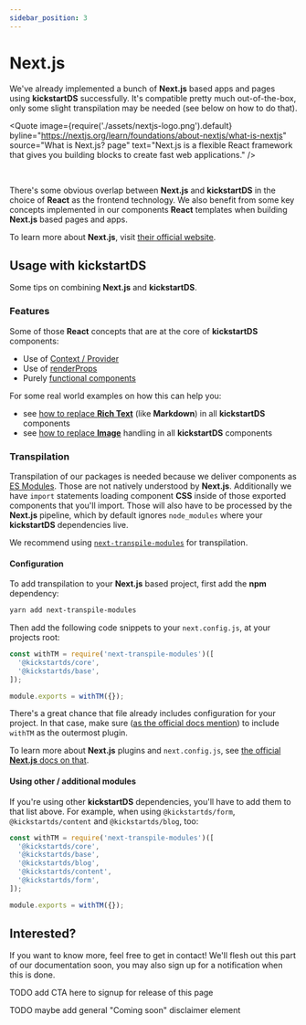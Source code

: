 ```yaml
---
sidebar_position: 3
---
```



# Next.js

We've already implemented a bunch of **Next.js** based apps and pages using **kickstartDS** successfully. It's compatible pretty much out-of-the-box, only some slight transpilation may be needed (see below on how to do that).

<Quote
  image={require('./assets/nextjs-logo.png').default}
  byline="https://nextjs.org/learn/foundations/about-nextjs/what-is-nextjs"
  source="What is Next.js? page"
  text="Next.js is a flexible React framework that gives you building blocks to create fast web applications."
/>

<br />

There's some obvious overlap between **Next.js** and **kickstartDS** in the choice of **React** as the frontend technology. We also benefit from some key concepts implemented in our components **React** templates when building **Next.js** based pages and apps.

To learn more about **Next.js**, visit [their official website](https://nextjs.org/).

## Usage with **kickstartDS**

Some tips on combining **Next.js** and **kickstartDS**.

### Features

Some of those **React** concepts that are at the core of **kickstartDS** components:

- Use of [Context / Provider](https://reactjs.org/docs/context.html)
- Use of [renderProps](https://reactjs.org/docs/render-props.html)
- Purely [functional components](https://blog.logrocket.com/what-are-react-pure-functional-components/)

For some real world examples on how this can help you:

- see [how to replace **Rich Text**](../react/rich-text-rendering.md) (like **Markdown**) in all **kickstartDS** components
- see [how to replace **Image**](../react/image-rendering.md) handling in all **kickstartDS** components

### Transpilation

Transpilation of our packages is needed because we deliver components as [ES Modules](https://developer.mozilla.org/en-US/docs/Web/JavaScript/Guide/Modules). Those are not natively understood by **Next.js**. Additionally we have `import` statements loading component **CSS** inside of those exported components that you'll import. Those will also have to be processed by the **Next.js** pipeline, which by default ignores `node_modules` where your **kickstartDS** dependencies live.

We recommend using [`next-transpile-modules`](https://github.com/martpie/next-transpile-modules) for transpilation.

#### Configuration

To add transpilation to your **Next.js** based project, first add the **npm** dependency:

```bash
yarn add next-transpile-modules
```

Then add the following code snippets to your `next.config.js`, at your projects root:

```js next.config.js
const withTM = require('next-transpile-modules')([
  '@kickstartds/core',
  '@kickstartds/base',
]);

module.exports = withTM({});
```

There's a great chance that file already includes configuration for your project. In that case, make sure ([as the official docs mention](https://github.com/martpie/next-transpile-modules#examples)) to include `withTM` as the outermost plugin.

To learn more about **Next.js** plugins and `next.config.js`, see [the official **Next.js** docs on that](https://nextjs.org/docs/api-reference/next.config.js/introduction).

#### Using other / additional modules

If you're using other **kickstartDS** dependencies, you'll have to add them to that list above. For example, when using `@kickstartds/form`, `@kickstartds/content` and `@kickstartds/blog`, too:

```js next.config.js
const withTM = require('next-transpile-modules')([
  '@kickstartds/core',
  '@kickstartds/base',
  '@kickstartds/blog',
  '@kickstartds/content',
  '@kickstartds/form',
]);

module.exports = withTM({});
```

## Interested?

If you want to know more, feel free to get in contact! We'll flesh out this part of our documentation soon, you may also sign up for a notification when this is done.

TODO add CTA here to signup for release of this page

TODO maybe add general "Coming soon" disclaimer element
